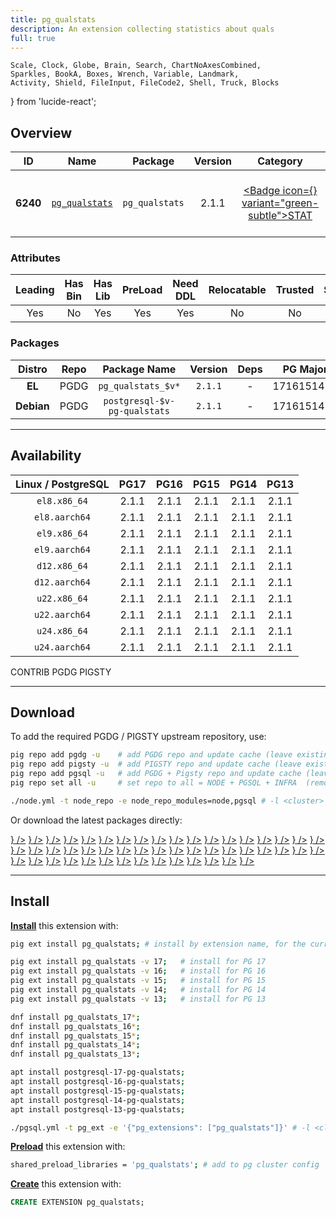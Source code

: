 ```yaml
---
title: pg_qualstats
description: An extension collecting statistics about quals
full: true
---
```


    Scale, Clock, Globe, Brain, Search, ChartNoAxesCombined,
    Sparkles, BookA, Boxes, Wrench, Variable, Landmark,
    Activity, Shield, FileInput, FileCode2, Shell, Truck, Blocks
} from 'lucide-react';

## Overview

| <TooltipIconButton tooltip="Extension unique identifier" side="top">ID</TooltipIconButton> | <TooltipIconButton tooltip="Extension name" side="top">Name</TooltipIconButton> | <TooltipIconButton tooltip="Package name for installation" side="top">Package</TooltipIconButton> | <TooltipIconButton tooltip="Latest available extension version" side="top">Version</TooltipIconButton> | <TooltipIconButton tooltip="Extension category" side="top">Category</TooltipIconButton> | <TooltipIconButton tooltip="Open source license" side="top">License</TooltipIconButton> | <TooltipIconButton tooltip="Programming language" side="top">Lang</TooltipIconButton> |
|:--------:|:--------:|:----------:|:--------------:|:---------------------------------------:|:------------------------------------------------------:|:----:|
| **6240** | [`pg_qualstats`](https://github.com/powa-team/pg_qualstats) | `pg_qualstats` | 2.1.1 | <a href="/ext/stat" className="no-underline"><Badge icon={<Activity />} variant="green-subtle">STAT</Badge></a> | <a href="/ext/list/license#bsd-3-clause" className="no-underline"><Badge icon={<Scale />} variant="blue-subtle">BSD 3-Clause</Badge></a> | <a href="/ext/list/lang#c"><Badge icon={<FileCode2 />} variant="blue-subtle">C</Badge></a> |

### Attributes

| <TooltipIconButton tooltip="The Primary Leading extension in the Package" side="top">Leading</TooltipIconButton> | <TooltipIconButton tooltip="Contains binary utils" side="top">Has Bin</TooltipIconButton> | <TooltipIconButton tooltip="Contains .so shared library files" side="top">Has Lib</TooltipIconButton> | <TooltipIconButton tooltip="Requires preloading via shared_preload_libraries" side="top">PreLoad</TooltipIconButton> | <TooltipIconButton tooltip="Requires CREATE EXTENSION DDL command" side="top">Need DDL</TooltipIconButton> | <TooltipIconButton tooltip="Can be installed in any schema" side="top">Relocatable</TooltipIconButton> | <TooltipIconButton tooltip="Can be created by non-superuser" side="top">Trusted</TooltipIconButton> | <TooltipIconButton tooltip="Schemas used by this extension" side="top">Schemas</TooltipIconButton> |
|:-------:|:-------:|:-------:|:-------:|:--------:|:-----------:|:-------:|:-------:|
| Yes | No | Yes | Yes | Yes | No | No | - |

### Packages

| <TooltipIconButton tooltip="Linux distribution family, EL or Debian" side="top">Distro</TooltipIconButton> | <TooltipIconButton tooltip="Package repository" side="top">Repo</TooltipIconButton> | <TooltipIconButton tooltip="The RPM/DEB Package Name Pattern (replace $v with real pg major)" side="top">Package Name</TooltipIconButton> | <TooltipIconButton tooltip="Latest package version" side="top">Version</TooltipIconButton> | <TooltipIconButton tooltip="RPM/DEB Package dependencies" side="top">Deps</TooltipIconButton> | <TooltipIconButton tooltip="Available in these PostgreSQL Major Versions" side="top">PG Major</TooltipIconButton> |
|:----------:|:--------:|:------------------------:|:-----------:|:------------:|:------------------:|
|   **EL**   | <Badge variant="blue-subtle"><span className="font-bold">PGDG</span></Badge> | `pg_qualstats_$v*` | `2.1.1` | - | <Badge variant="green-subtle">17</Badge><Badge variant="green-subtle">16</Badge><Badge variant="green-subtle">15</Badge><Badge variant="green-subtle">14</Badge><Badge variant="green-subtle">13</Badge> |
| **Debian** | <Badge variant="blue-subtle"><span className="font-bold">PGDG</span></Badge> | `postgresql-$v-pg-qualstats` | `2.1.1` | - | <Badge variant="green-subtle">17</Badge><Badge variant="green-subtle">16</Badge><Badge variant="green-subtle">15</Badge><Badge variant="green-subtle">14</Badge><Badge variant="green-subtle">13</Badge> |



------

## Availability

| <TooltipIconButton tooltip="Linux Distro Arch / PostgreSQL Major Version" side="top">Linux / PostgreSQL </TooltipIconButton> | **PG17** | **PG16** | **PG15** | **PG14** | **PG13** |
|:-----:|:-----:|:-----:|:-----:|:-----:|:-----:|
| `el8.x86_64` | <Badge variant="blue-subtle">2.1.1</Badge> | <Badge variant="blue-subtle">2.1.1</Badge> | <Badge variant="blue-subtle">2.1.1</Badge> | <Badge variant="blue-subtle">2.1.1</Badge> | <Badge variant="blue-subtle">2.1.1</Badge> |
| `el8.aarch64` | <Badge variant="blue-subtle">2.1.1</Badge> | <Badge variant="blue-subtle">2.1.1</Badge> | <Badge variant="blue-subtle">2.1.1</Badge> | <Badge variant="blue-subtle">2.1.1</Badge> | <Badge variant="blue-subtle">2.1.1</Badge> |
| `el9.x86_64` | <Badge variant="blue-subtle">2.1.1</Badge> | <Badge variant="blue-subtle">2.1.1</Badge> | <Badge variant="blue-subtle">2.1.1</Badge> | <Badge variant="blue-subtle">2.1.1</Badge> | <Badge variant="blue-subtle">2.1.1</Badge> |
| `el9.aarch64` | <Badge variant="blue-subtle">2.1.1</Badge> | <Badge variant="blue-subtle">2.1.1</Badge> | <Badge variant="blue-subtle">2.1.1</Badge> | <Badge variant="blue-subtle">2.1.1</Badge> | <Badge variant="blue-subtle">2.1.1</Badge> |
| `d12.x86_64` | <Badge variant="blue-subtle">2.1.1</Badge> | <Badge variant="blue-subtle">2.1.1</Badge> | <Badge variant="blue-subtle">2.1.1</Badge> | <Badge variant="blue-subtle">2.1.1</Badge> | <Badge variant="blue-subtle">2.1.1</Badge> |
| `d12.aarch64` | <Badge variant="blue-subtle">2.1.1</Badge> | <Badge variant="blue-subtle">2.1.1</Badge> | <Badge variant="blue-subtle">2.1.1</Badge> | <Badge variant="blue-subtle">2.1.1</Badge> | <Badge variant="blue-subtle">2.1.1</Badge> |
| `u22.x86_64` | <Badge variant="blue-subtle">2.1.1</Badge> | <Badge variant="blue-subtle">2.1.1</Badge> | <Badge variant="blue-subtle">2.1.1</Badge> | <Badge variant="blue-subtle">2.1.1</Badge> | <Badge variant="blue-subtle">2.1.1</Badge> |
| `u22.aarch64` | <Badge variant="blue-subtle">2.1.1</Badge> | <Badge variant="blue-subtle">2.1.1</Badge> | <Badge variant="blue-subtle">2.1.1</Badge> | <Badge variant="blue-subtle">2.1.1</Badge> | <Badge variant="blue-subtle">2.1.1</Badge> |
| `u24.x86_64` | <Badge variant="blue-subtle">2.1.1</Badge> | <Badge variant="blue-subtle">2.1.1</Badge> | <Badge variant="blue-subtle">2.1.1</Badge> | <Badge variant="blue-subtle">2.1.1</Badge> | <Badge variant="blue-subtle">2.1.1</Badge> |
| `u24.aarch64` | <Badge variant="blue-subtle">2.1.1</Badge> | <Badge variant="blue-subtle">2.1.1</Badge> | <Badge variant="blue-subtle">2.1.1</Badge> | <Badge variant="blue-subtle">2.1.1</Badge> | <Badge variant="blue-subtle">2.1.1</Badge> |

<Badge variant="green-subtle"><span className="font-black">CONTRIB</span></Badge> <Badge variant="blue-subtle"><span className="font-black">PGDG</span></Badge> <Badge variant="amber-subtle"><span className="font-black">PIGSTY</span></Badge>

------

## Download

To add the required PGDG / PIGSTY upstream repository, use:

```bash tab="pig"
pig repo add pgdg -u    # add PGDG repo and update cache (leave existing repos)
pig repo add pigsty -u  # add PIGSTY repo and update cache (leave existing repos)
pig repo add pgsql -u   # add PGDG + Pigsty repo and update cache (leave existing repos)
pig repo set all -u     # set repo to all = NODE + PGSQL + INFRA  (remove existing repos)
```
```bash tab="pigsty"
./node.yml -t node_repo -e node_repo_modules=node,pgsql # -l <cluster>
```

Or download the latest packages directly:

<Files>
    <Folder name="el8.x86_64">
        <a href="https://download.postgresql.org/pub/repos/yum/17/redhat/rhel-8-x86_64/pg_qualstats_17-2.1.1-1PGDG.rhel8.x86_64.rpm"><File name="pg_qualstats_17-2.1.1-1PGDG.rhel8.x86_64.rpm" icon={<Package className="text-emerald-500" />} /></a>
        <a href="https://download.postgresql.org/pub/repos/yum/16/redhat/rhel-8-x86_64/pg_qualstats_16-2.1.1-1PGDG.rhel8.x86_64.rpm"><File name="pg_qualstats_16-2.1.1-1PGDG.rhel8.x86_64.rpm" icon={<Package className="text-emerald-500" />} /></a>
        <a href="https://download.postgresql.org/pub/repos/yum/15/redhat/rhel-8-x86_64/pg_qualstats_15-2.1.1-1PGDG.rhel8.x86_64.rpm"><File name="pg_qualstats_15-2.1.1-1PGDG.rhel8.x86_64.rpm" icon={<Package className="text-emerald-500" />} /></a>
        <a href="https://download.postgresql.org/pub/repos/yum/14/redhat/rhel-8-x86_64/pg_qualstats_14-2.1.1-1PGDG.rhel8.x86_64.rpm"><File name="pg_qualstats_14-2.1.1-1PGDG.rhel8.x86_64.rpm" icon={<Package className="text-emerald-500" />} /></a>
        <a href="https://download.postgresql.org/pub/repos/yum/13/redhat/rhel-8-x86_64/pg_qualstats_13-2.1.1-1PGDG.rhel8.x86_64.rpm"><File name="pg_qualstats_13-2.1.1-1PGDG.rhel8.x86_64.rpm" icon={<Package className="text-emerald-500" />} /></a>
    </Folder>
    <Folder name="el8.aarch64">
        <a href="https://download.postgresql.org/pub/repos/yum/17/redhat/rhel-8-aarch64/pg_qualstats_17-2.1.1-1PGDG.rhel8.aarch64.rpm"><File name="pg_qualstats_17-2.1.1-1PGDG.rhel8.aarch64.rpm" icon={<Package className="text-orange-500" />} /></a>
        <a href="https://download.postgresql.org/pub/repos/yum/16/redhat/rhel-8-aarch64/pg_qualstats_16-2.1.1-1PGDG.rhel8.aarch64.rpm"><File name="pg_qualstats_16-2.1.1-1PGDG.rhel8.aarch64.rpm" icon={<Package className="text-orange-500" />} /></a>
        <a href="https://download.postgresql.org/pub/repos/yum/15/redhat/rhel-8-aarch64/pg_qualstats_15-2.1.1-1PGDG.rhel8.aarch64.rpm"><File name="pg_qualstats_15-2.1.1-1PGDG.rhel8.aarch64.rpm" icon={<Package className="text-orange-500" />} /></a>
        <a href="https://download.postgresql.org/pub/repos/yum/14/redhat/rhel-8-aarch64/pg_qualstats_14-2.1.1-1PGDG.rhel8.aarch64.rpm"><File name="pg_qualstats_14-2.1.1-1PGDG.rhel8.aarch64.rpm" icon={<Package className="text-orange-500" />} /></a>
        <a href="https://download.postgresql.org/pub/repos/yum/13/redhat/rhel-8-aarch64/pg_qualstats_13-2.1.1-1PGDG.rhel8.aarch64.rpm"><File name="pg_qualstats_13-2.1.1-1PGDG.rhel8.aarch64.rpm" icon={<Package className="text-orange-500" />} /></a>
    </Folder>
    <Folder name="el9.x86_64">
        <a href="https://download.postgresql.org/pub/repos/yum/17/redhat/rhel-9-x86_64/pg_qualstats_17-2.1.1-1PGDG.rhel9.x86_64.rpm"><File name="pg_qualstats_17-2.1.1-1PGDG.rhel9.x86_64.rpm" icon={<Package className="text-emerald-500" />} /></a>
        <a href="https://download.postgresql.org/pub/repos/yum/16/redhat/rhel-9-x86_64/pg_qualstats_16-2.1.1-1PGDG.rhel9.x86_64.rpm"><File name="pg_qualstats_16-2.1.1-1PGDG.rhel9.x86_64.rpm" icon={<Package className="text-emerald-500" />} /></a>
        <a href="https://download.postgresql.org/pub/repos/yum/15/redhat/rhel-9-x86_64/pg_qualstats_15-2.1.1-1PGDG.rhel9.x86_64.rpm"><File name="pg_qualstats_15-2.1.1-1PGDG.rhel9.x86_64.rpm" icon={<Package className="text-emerald-500" />} /></a>
        <a href="https://download.postgresql.org/pub/repos/yum/14/redhat/rhel-9-x86_64/pg_qualstats_14-2.1.1-1PGDG.rhel9.x86_64.rpm"><File name="pg_qualstats_14-2.1.1-1PGDG.rhel9.x86_64.rpm" icon={<Package className="text-emerald-500" />} /></a>
        <a href="https://download.postgresql.org/pub/repos/yum/13/redhat/rhel-9-x86_64/pg_qualstats_13-2.1.1-1PGDG.rhel9.x86_64.rpm"><File name="pg_qualstats_13-2.1.1-1PGDG.rhel9.x86_64.rpm" icon={<Package className="text-emerald-500" />} /></a>
    </Folder>
    <Folder name="el9.aarch64">
        <a href="https://download.postgresql.org/pub/repos/yum/17/redhat/rhel-9-aarch64/pg_qualstats_17-2.1.1-1PGDG.rhel9.aarch64.rpm"><File name="pg_qualstats_17-2.1.1-1PGDG.rhel9.aarch64.rpm" icon={<Package className="text-orange-500" />} /></a>
        <a href="https://download.postgresql.org/pub/repos/yum/16/redhat/rhel-9-aarch64/pg_qualstats_16-2.1.1-1PGDG.rhel9.aarch64.rpm"><File name="pg_qualstats_16-2.1.1-1PGDG.rhel9.aarch64.rpm" icon={<Package className="text-orange-500" />} /></a>
        <a href="https://download.postgresql.org/pub/repos/yum/15/redhat/rhel-9-aarch64/pg_qualstats_15-2.1.1-1PGDG.rhel9.aarch64.rpm"><File name="pg_qualstats_15-2.1.1-1PGDG.rhel9.aarch64.rpm" icon={<Package className="text-orange-500" />} /></a>
        <a href="https://download.postgresql.org/pub/repos/yum/14/redhat/rhel-9-aarch64/pg_qualstats_14-2.1.1-1PGDG.rhel9.aarch64.rpm"><File name="pg_qualstats_14-2.1.1-1PGDG.rhel9.aarch64.rpm" icon={<Package className="text-orange-500" />} /></a>
        <a href="https://download.postgresql.org/pub/repos/yum/13/redhat/rhel-9-aarch64/pg_qualstats_13-2.1.1-1PGDG.rhel9.aarch64.rpm"><File name="pg_qualstats_13-2.1.1-1PGDG.rhel9.aarch64.rpm" icon={<Package className="text-orange-500" />} /></a>
    </Folder>
    <Folder name="d12.x86_64">
        <a href="https://apt.postgresql.org/pub/repos/apt/pool/main/p/pg-qualstats/postgresql-17-pg-qualstats_2.1.1-1.pgdg120+1_arm64.deb"><File name="postgresql-17-pg-qualstats_2.1.1-1.pgdg120+1_arm64.deb" icon={<Box className="text-emerald-500" />} /></a>
        <a href="https://apt.postgresql.org/pub/repos/apt/pool/main/p/pg-qualstats/postgresql-16-pg-qualstats_2.1.1-1.pgdg120+1_arm64.deb"><File name="postgresql-16-pg-qualstats_2.1.1-1.pgdg120+1_arm64.deb" icon={<Box className="text-emerald-500" />} /></a>
        <a href="https://apt.postgresql.org/pub/repos/apt/pool/main/p/pg-qualstats/postgresql-15-pg-qualstats_2.1.1-1.pgdg120+1_arm64.deb"><File name="postgresql-15-pg-qualstats_2.1.1-1.pgdg120+1_arm64.deb" icon={<Box className="text-emerald-500" />} /></a>
        <a href="https://apt.postgresql.org/pub/repos/apt/pool/main/p/pg-qualstats/postgresql-14-pg-qualstats_2.1.1-1.pgdg120+1_arm64.deb"><File name="postgresql-14-pg-qualstats_2.1.1-1.pgdg120+1_arm64.deb" icon={<Box className="text-emerald-500" />} /></a>
        <a href="https://apt.postgresql.org/pub/repos/apt/pool/main/p/pg-qualstats/postgresql-13-pg-qualstats_2.1.1-1.pgdg120+1_arm64.deb"><File name="postgresql-13-pg-qualstats_2.1.1-1.pgdg120+1_arm64.deb" icon={<Box className="text-emerald-500" />} /></a>
    </Folder>
    <Folder name="d12.aarch64">
        <a href="https://apt.postgresql.org/pub/repos/apt/pool/main/p/pg-qualstats/postgresql-17-pg-qualstats_2.1.1-1.pgdg120+1_amd64.deb"><File name="postgresql-17-pg-qualstats_2.1.1-1.pgdg120+1_amd64.deb" icon={<Box className="text-orange-500" />} /></a>
        <a href="https://apt.postgresql.org/pub/repos/apt/pool/main/p/pg-qualstats/postgresql-16-pg-qualstats_2.1.1-1.pgdg120+1_amd64.deb"><File name="postgresql-16-pg-qualstats_2.1.1-1.pgdg120+1_amd64.deb" icon={<Box className="text-orange-500" />} /></a>
        <a href="https://apt.postgresql.org/pub/repos/apt/pool/main/p/pg-qualstats/postgresql-15-pg-qualstats_2.1.1-1.pgdg120+1_amd64.deb"><File name="postgresql-15-pg-qualstats_2.1.1-1.pgdg120+1_amd64.deb" icon={<Box className="text-orange-500" />} /></a>
        <a href="https://apt.postgresql.org/pub/repos/apt/pool/main/p/pg-qualstats/postgresql-14-pg-qualstats_2.1.1-1.pgdg120+1_amd64.deb"><File name="postgresql-14-pg-qualstats_2.1.1-1.pgdg120+1_amd64.deb" icon={<Box className="text-orange-500" />} /></a>
        <a href="https://apt.postgresql.org/pub/repos/apt/pool/main/p/pg-qualstats/postgresql-13-pg-qualstats_2.1.1-1.pgdg120+1_amd64.deb"><File name="postgresql-13-pg-qualstats_2.1.1-1.pgdg120+1_amd64.deb" icon={<Box className="text-orange-500" />} /></a>
    </Folder>
    <Folder name="u22.x86_64">
        <a href="https://apt.postgresql.org/pub/repos/apt/pool/main/p/pg-qualstats/postgresql-17-pg-qualstats_2.1.1-1.pgdg22.04+1_amd64.deb"><File name="postgresql-17-pg-qualstats_2.1.1-1.pgdg22.04+1_amd64.deb" icon={<Box className="text-emerald-500" />} /></a>
        <a href="https://apt.postgresql.org/pub/repos/apt/pool/main/p/pg-qualstats/postgresql-16-pg-qualstats_2.1.1-1.pgdg22.04+1_amd64.deb"><File name="postgresql-16-pg-qualstats_2.1.1-1.pgdg22.04+1_amd64.deb" icon={<Box className="text-emerald-500" />} /></a>
        <a href="https://apt.postgresql.org/pub/repos/apt/pool/main/p/pg-qualstats/postgresql-15-pg-qualstats_2.1.1-1.pgdg22.04+1_amd64.deb"><File name="postgresql-15-pg-qualstats_2.1.1-1.pgdg22.04+1_amd64.deb" icon={<Box className="text-emerald-500" />} /></a>
        <a href="https://apt.postgresql.org/pub/repos/apt/pool/main/p/pg-qualstats/postgresql-14-pg-qualstats_2.1.1-1.pgdg22.04+1_amd64.deb"><File name="postgresql-14-pg-qualstats_2.1.1-1.pgdg22.04+1_amd64.deb" icon={<Box className="text-emerald-500" />} /></a>
        <a href="https://apt.postgresql.org/pub/repos/apt/pool/main/p/pg-qualstats/postgresql-13-pg-qualstats_2.1.1-1.pgdg22.04+1_amd64.deb"><File name="postgresql-13-pg-qualstats_2.1.1-1.pgdg22.04+1_amd64.deb" icon={<Box className="text-emerald-500" />} /></a>
    </Folder>
    <Folder name="u22.aarch64">
        <a href="https://apt.postgresql.org/pub/repos/apt/pool/main/p/pg-qualstats/postgresql-17-pg-qualstats_2.1.1-1.pgdg22.04+1_arm64.deb"><File name="postgresql-17-pg-qualstats_2.1.1-1.pgdg22.04+1_arm64.deb" icon={<Box className="text-orange-500" />} /></a>
        <a href="https://apt.postgresql.org/pub/repos/apt/pool/main/p/pg-qualstats/postgresql-16-pg-qualstats_2.1.1-1.pgdg22.04+1_arm64.deb"><File name="postgresql-16-pg-qualstats_2.1.1-1.pgdg22.04+1_arm64.deb" icon={<Box className="text-orange-500" />} /></a>
        <a href="https://apt.postgresql.org/pub/repos/apt/pool/main/p/pg-qualstats/postgresql-15-pg-qualstats_2.1.1-1.pgdg22.04+1_arm64.deb"><File name="postgresql-15-pg-qualstats_2.1.1-1.pgdg22.04+1_arm64.deb" icon={<Box className="text-orange-500" />} /></a>
        <a href="https://apt.postgresql.org/pub/repos/apt/pool/main/p/pg-qualstats/postgresql-14-pg-qualstats_2.1.1-1.pgdg22.04+1_arm64.deb"><File name="postgresql-14-pg-qualstats_2.1.1-1.pgdg22.04+1_arm64.deb" icon={<Box className="text-orange-500" />} /></a>
        <a href="https://apt.postgresql.org/pub/repos/apt/pool/main/p/pg-qualstats/postgresql-13-pg-qualstats_2.1.1-1.pgdg22.04+1_arm64.deb"><File name="postgresql-13-pg-qualstats_2.1.1-1.pgdg22.04+1_arm64.deb" icon={<Box className="text-orange-500" />} /></a>
    </Folder>
    <Folder name="u24.x86_64">
        <a href="https://apt.postgresql.org/pub/repos/apt/pool/main/p/pg-qualstats/postgresql-17-pg-qualstats_2.1.1-1.pgdg24.04+1_amd64.deb"><File name="postgresql-17-pg-qualstats_2.1.1-1.pgdg24.04+1_amd64.deb" icon={<Box className="text-emerald-500" />} /></a>
        <a href="https://apt.postgresql.org/pub/repos/apt/pool/main/p/pg-qualstats/postgresql-16-pg-qualstats_2.1.1-1.pgdg24.04+1_amd64.deb"><File name="postgresql-16-pg-qualstats_2.1.1-1.pgdg24.04+1_amd64.deb" icon={<Box className="text-emerald-500" />} /></a>
        <a href="https://apt.postgresql.org/pub/repos/apt/pool/main/p/pg-qualstats/postgresql-15-pg-qualstats_2.1.1-1.pgdg24.04+1_amd64.deb"><File name="postgresql-15-pg-qualstats_2.1.1-1.pgdg24.04+1_amd64.deb" icon={<Box className="text-emerald-500" />} /></a>
        <a href="https://apt.postgresql.org/pub/repos/apt/pool/main/p/pg-qualstats/postgresql-14-pg-qualstats_2.1.1-1.pgdg24.04+1_amd64.deb"><File name="postgresql-14-pg-qualstats_2.1.1-1.pgdg24.04+1_amd64.deb" icon={<Box className="text-emerald-500" />} /></a>
        <a href="https://apt.postgresql.org/pub/repos/apt/pool/main/p/pg-qualstats/postgresql-13-pg-qualstats_2.1.1-1.pgdg24.04+1_amd64.deb"><File name="postgresql-13-pg-qualstats_2.1.1-1.pgdg24.04+1_amd64.deb" icon={<Box className="text-emerald-500" />} /></a>
    </Folder>
    <Folder name="u24.aarch64">
        <a href="https://apt.postgresql.org/pub/repos/apt/pool/main/p/pg-qualstats/postgresql-17-pg-qualstats_2.1.1-1.pgdg24.04+1_arm64.deb"><File name="postgresql-17-pg-qualstats_2.1.1-1.pgdg24.04+1_arm64.deb" icon={<Box className="text-orange-500" />} /></a>
        <a href="https://apt.postgresql.org/pub/repos/apt/pool/main/p/pg-qualstats/postgresql-16-pg-qualstats_2.1.1-1.pgdg24.04+1_arm64.deb"><File name="postgresql-16-pg-qualstats_2.1.1-1.pgdg24.04+1_arm64.deb" icon={<Box className="text-orange-500" />} /></a>
        <a href="https://apt.postgresql.org/pub/repos/apt/pool/main/p/pg-qualstats/postgresql-15-pg-qualstats_2.1.1-1.pgdg24.04+1_arm64.deb"><File name="postgresql-15-pg-qualstats_2.1.1-1.pgdg24.04+1_arm64.deb" icon={<Box className="text-orange-500" />} /></a>
        <a href="https://apt.postgresql.org/pub/repos/apt/pool/main/p/pg-qualstats/postgresql-14-pg-qualstats_2.1.1-1.pgdg24.04+1_arm64.deb"><File name="postgresql-14-pg-qualstats_2.1.1-1.pgdg24.04+1_arm64.deb" icon={<Box className="text-orange-500" />} /></a>
        <a href="https://apt.postgresql.org/pub/repos/apt/pool/main/p/pg-qualstats/postgresql-13-pg-qualstats_2.1.1-1.pgdg24.04+1_arm64.deb"><File name="postgresql-13-pg-qualstats_2.1.1-1.pgdg24.04+1_arm64.deb" icon={<Box className="text-orange-500" />} /></a>
    </Folder>
</Files>

------

## Install

[**Install**](/docs/pgsql/extension/install) this extension with:

```bash tab="pig"
pig ext install pg_qualstats; # install by extension name, for the current active PG version

pig ext install pg_qualstats -v 17;   # install for PG 17
pig ext install pg_qualstats -v 16;   # install for PG 16
pig ext install pg_qualstats -v 15;   # install for PG 15
pig ext install pg_qualstats -v 14;   # install for PG 14
pig ext install pg_qualstats -v 13;   # install for PG 13
```
```bash tab="yum" 
dnf install pg_qualstats_17*;
dnf install pg_qualstats_16*;
dnf install pg_qualstats_15*;
dnf install pg_qualstats_14*;
dnf install pg_qualstats_13*;
```
```bash tab="apt" 
apt install postgresql-17-pg-qualstats;
apt install postgresql-16-pg-qualstats;
apt install postgresql-15-pg-qualstats;
apt install postgresql-14-pg-qualstats;
apt install postgresql-13-pg-qualstats;
```
```bash tab="ansible"
./pgsql.yml -t pg_ext -e '{"pg_extensions": ["pg_qualstats"]}' # -l <cls>
```

[**Preload**](/docs/pgsql/extension/load) this extension with:

```bash
shared_preload_libraries = 'pg_qualstats'; # add to pg cluster config
```

[**Create**](/docs/pgsql/extension/create) this extension with:

```sql
CREATE EXTENSION pg_qualstats;
```



